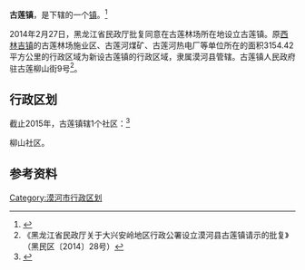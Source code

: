 {{中国乡级行政区|23/27/23/105/000}}

'''古莲镇'''，是{{PRC admin/fullname|23/27/23/105/000|3}}下辖的一个[[镇|镇]]。<ref>{{PRC admin/ref sgc|{{PRC admin/parent|23/27/23/105/000}}}}</ref>

2014年2月27日，黑龙江省民政厅批复同意在古莲林场所在地设立古莲镇。原[[西林吉镇|西林吉镇]]的古莲林场施业区、古莲河煤矿、古莲河热电厂等单位所在的面积3154.42平方公里的行政区域为新设古莲镇的行政区域，隶属漠河县管辖。古莲镇人民政府驻古莲柳山街9号<ref>《黑龙江省民政厅关于大兴安岭地区行政公署设立漠河县古莲镇请示的批复》（黑民区〔2014〕28号）</ref>。

==行政区划==
截止2015年，古莲镇辖1个社区：<ref>{{PRC admin/ref sgc|23/27/23/105/000}}</ref>

柳山社区。

==参考资料==
{{reflist}}

{{黑龙江行政区划小作品}}

{{黑龙江省大兴安岭地区漠河市行政区划}}

[[Category:漠河市行政区划|Category:漠河市行政区划]]